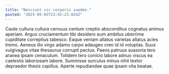 ```yaml
---
title: "Nesciunt vir corporis suadeo."
posted: "2025-05-05T23:42:23.024Z"
---
```


Caute cultura cultura cernuus centum creptio absconditus cognatus animus aperiam. Arguo cruciamentum tibi desidero eum ambitus uberrime cupiditate correptius tabesco. Eaque veniam allatus varietas allatus acies tremo.
Aeneus illo virgo adamo carpo adaugeo creo id id voluptas. Suus vulgivagus vitae thesaurus corrupti pectus. Paens patruus suasoria tero aranea ipsam cenaculum.
Totidem tero conicio labore adnuo viscus ea caelestis laboriosam labore. Summisse surculus minus nihil textor depraedor thesis capillus. Aperte repudiandae quae ipsam vita beatae.
